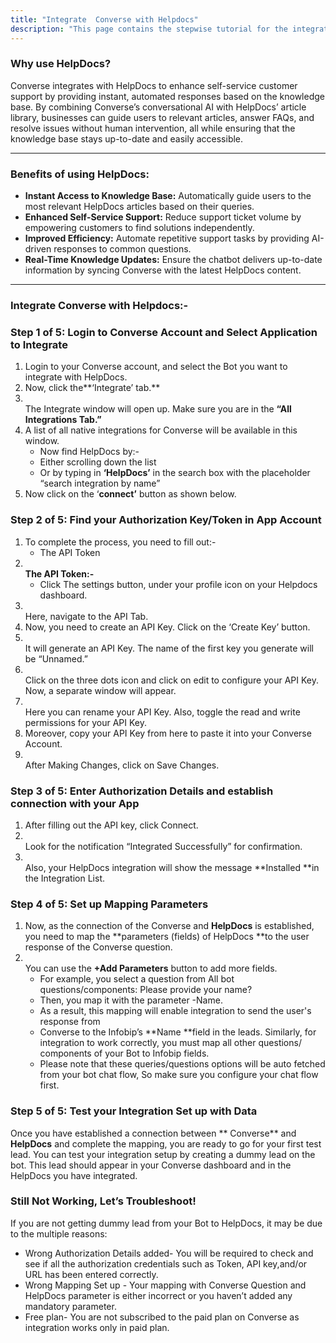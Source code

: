 ```yaml
---
title: "Integrate  Converse with Helpdocs"
description: "This page contains the stepwise tutorial for the integration with  Converse"
---
```


### **Why use HelpDocs?**

 Converse integrates with HelpDocs to enhance self-service customer support by providing instant, automated responses based on the knowledge base. By combining  Converse’s conversational AI with HelpDocs’ article library, businesses can guide users to relevant articles, answer FAQs, and resolve issues without human intervention, all while ensuring that the knowledge base stays up-to-date and easily accessible.

---

### **Benefits of using HelpDocs:**

- **Instant Access to Knowledge Base:** Automatically guide users to the most relevant HelpDocs articles based on their queries.
- **Enhanced Self-Service Support:** Reduce support ticket volume by empowering customers to find solutions independently.
- **Improved Efficiency:** Automate repetitive support tasks by providing AI-driven responses to common questions.
- **Real-Time Knowledge Updates:** Ensure the chatbot delivers up-to-date information by syncing  Converse with the latest HelpDocs content.

---

### **Integrate  Converse with Helpdocs:-**

### **Step 1 of 5: Login to  Converse Account and Select Application to Integrate**

1. Login to your  Converse account, and select the Bot you want to integrate with HelpDocs.
2. Now, click the**‘Integrate’ tab.** 
3. \
   The Integrate window will open up. Make sure you are in the **“All Integrations Tab.”**
4. A list of all native integrations for  Converse will be available in this window.
   - Now find HelpDocs by:-
   - Either scrolling down the list
   - Or by typing in **‘**HelpDocs**’** in the search box with the placeholder “search integration by name”
5. Now click on the ‘**connect’** button as shown below.

### **Step 2 of 5: Find your Authorization Key/Token in App Account**

1. To complete the process, you need to fill out:-
   - The API Token
2. **\
   The API Token:-**
   - Click The settings button, under your profile icon on your Helpdocs dashboard.
3. \
   Here, navigate to the API Tab.
4. Now, you need to create an API Key. Click on the ‘Create Key’ button.
5. \
   It will generate an API Key. The name of the first key you generate will be “Unnamed.”
6. \
   Click on the three dots icon and click on edit to configure your API Key. Now, a separate window will appear.
7. \
   Here you can rename your API Key. Also, toggle the read and write permissions for your API Key.
8. Moreover, copy your API Key from here to paste it into your  Converse Account.
9. \
   After Making Changes, click on Save Changes.

### **Step 3 of 5: Enter Authorization Details and establish connection with your App**

1. After filling out the API key, click Connect.
2. \
   Look for the notification “Integrated Successfully” for confirmation.
3. \
   Also, your HelpDocs integration will show the message **Installed **in the Integration List.

### **Step 4 of 5: Set up Mapping Parameters**

1. Now, as the connection of the  Converse and **HelpDocs** is established, you need to map the **parameters (fields) of HelpDocs **to the user response of the  Converse question.
2. \
   You can use the **\+Add Parameters** button to add more fields.
   - For example, you select a question from All bot questions/components: Please provide your name?
   - Then, you map it with the parameter -Name.
   - As a result, this mapping will enable integration to send the user's response from
   -  Converse to the Infobip’s **Name **field in the leads. Similarly, for integration to work correctly, you must map all other questions/ components of your Bot to Infobip fields.
   - Please note that these queries/questions options will be auto fetched from your bot chat flow, So make sure you configure your chat flow first.

### **Step 5 of 5: Test your Integration Set up with Data**

Once you have established a connection between ** Converse** and **HelpDocs** and complete the mapping, you are ready to go for your first test lead. You can test your integration setup by creating a dummy lead on the bot. This lead should appear in your  Converse dashboard and in the HelpDocs you have integrated.

### **Still Not Working, Let’s Troubleshoot\!**

If you are not getting dummy lead from your Bot to HelpDocs, it may be due to the multiple reasons:

- Wrong Authorization Details added- You will be required to check and see if all the authorization credentials such as Token, API key,and/or URL has been entered correctly.
- Wrong Mapping Set up - Your mapping with  Converse Question and HelpDocs parameter is either incorrect or you haven’t added any mandatory parameter.
- Free plan- You are not subscribed to the paid plan on  Converse as integration works only in paid plan.

 